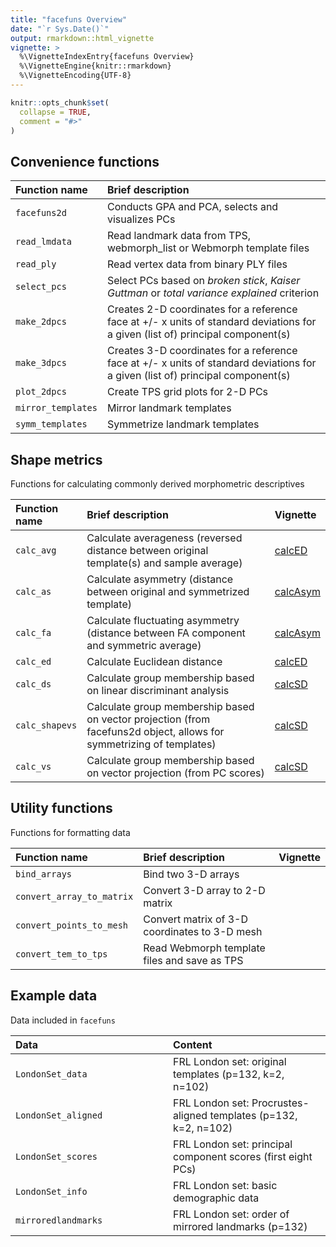 ```yaml
---
title: "facefuns Overview"
date: "`r Sys.Date()`"
output: rmarkdown::html_vignette
vignette: >
  %\VignetteIndexEntry{facefuns Overview}
  %\VignetteEngine{knitr::rmarkdown}
  %\VignetteEncoding{UTF-8}
---
```


```r
knitr::opts_chunk$set(
  collapse = TRUE,
  comment = "#>"
)
```

## Convenience functions

Function name | Brief description 
:-------- | :---------------------------------------------------------------------- 
`facefuns2d` | Conducts GPA and PCA, selects and visualizes PCs 
`read_lmdata` | Read landmark data from TPS, webmorph_list or Webmorph template files
`read_ply` | Read vertex data from binary PLY files
`select_pcs` | Select PCs based on *broken stick*, *Kaiser Guttman* or *total variance explained* criterion 
`make_2dpcs` | Creates 2-D coordinates for a reference face at +/- x units of standard deviations for a given (list of) principal component(s) 
`make_3dpcs` | Creates 3-D coordinates for a reference face at +/- x units of standard deviations for a given (list of) principal component(s)
`plot_2dpcs` | Create TPS grid plots for 2-D PCs
`mirror_templates` | Mirror landmark templates
`symm_templates` | Symmetrize landmark templates

## Shape metrics
Functions for calculating commonly derived morphometric descriptives

Function name | Brief description | Vignette
:-------- | :---------------------------------------------------------------------- | :-------- 
`calc_avg` | Calculate averageness (reversed distance between original template(s) and sample average) | [calcED](./calcSD.html)
`calc_as` | Calculate asymmetry (distance between original and symmetrized template) | [calcAsym](./calcAsym.html)
`calc_fa` | Calculate fluctuating asymmetry (distance between FA component and symmetric average) | [calcAsym](./calcAsym.html)
`calc_ed` | Calculate Euclidean distance | [calcED](./calcED.html)
`calc_ds` | Calculate group membership based on linear discriminant analysis | [calcSD](./calcSD.html)
`calc_shapevs` | Calculate group membership based on vector projection (from facefuns2d object, allows for symmetrizing of templates) | [calcSD](./calcSD.html)
`calc_vs` | Calculate group membership based on vector projection (from PC scores) | [calcSD](./calcSD.html)

## Utility functions
Functions for formatting data

Function name | Brief description | Vignette
:-------- | :---------------------------------------------------------------------- | :-------- 
`bind_arrays` | Bind two 3-D arrays
`convert_array_to_matrix` | Convert 3-D array to 2-D matrix
`convert_points_to_mesh` | Convert matrix of 3-D coordinates to 3-D mesh
`convert_tem_to_tps` | Read Webmorph template files and save as TPS

## Example data
Data included in `facefuns`

Data | Content 
:------ | :------ 
`LondonSet_data` | FRL London set: original templates (p=132, k=2, n=102) 
`LondonSet_aligned` | FRL London set: Procrustes-aligned templates (p=132, k=2, n=102) 
`LondonSet_scores` | FRL London set: principal component scores (first eight PCs) 
`LondonSet_info` | FRL London set: basic demographic data  
`mirroredlandmarks` | FRL London set: order of mirrored landmarks (p=132)  
